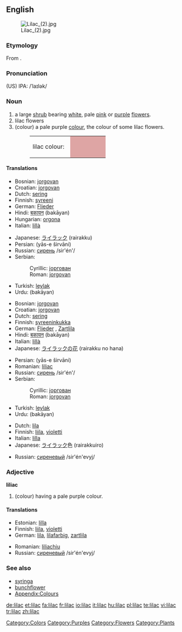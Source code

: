 {{wikipedia}}
==English==
[[Image:Lilac (2).jpg|thumb]]

===Etymology===
From {{Pers.}}.

===Pronunciation===
(US) IPA: /ˈlaɪlək/

===Noun===
{{en-noun}}

# a large [[shrub]] bearing [[white]], pale [[pink]] or [[purple]] [[flower]]s.
# lilac flowers
# (colour) a pale purple [[color|colour]], the colour of some lilac flowers.
#:<table><tr><td>lilac colour: &nbsp;</td><td bgcolor="#DEA5A4" width="80">&nbsp; </td></tr></table>

====Translations====
{{trans-top|shrub}}
*Bosnian: [[jorgovan]] {{m}}
*Croatian: [[jorgovan]] {{m}}
*Dutch: [[sering]]
*Finnish: [[syreeni]]
*German: [[Flieder]] {{m}}
*Hindi: [[बकायन]] (bakāyan) {{f}}
*Hungarian: [[orgona]]
*Italian: [[lillà]] {{m}}
{{trans-mid}}
*Japanese: [[ライラック]] (rairakku)
*Persian: {{FAchar|[[یاس شیروانی]]}} (yās-e širvāni)
*Russian: [[сирень]] /sir'én'/ {{f}}
*Serbian:
*:Cyrillic: [[јоргован]] {{m}}
*:Roman: [[jorgovan]] {{m}}
*Turkish: [[leylak]]
*Urdu: {{URchar|[[بکاین]]}} (bakāyan) {{f}}
{{trans-bottom}}

{{trans-top|flower}}
*Bosnian: [[jorgovan]] {{m}}
*Croatian: [[jorgovan]] {{m}}
*Dutch: [[sering]]
*Finnish: [[syreeninkukka]]
*German: [[Flieder]] {{m}}, [[Zartlila]] {{n}}
*Hindi: [[बकायन]] (bakāyan) {{f}}
*Italian: [[lillà]] {{m}}
*Japanese: [[ライラック]]の[[花]] (rairakku no hana)
{{trans-mid}}
*Persian: {{FAchar|[[یاس شیروانی]]}} (yās-e širvāni)
*Romanian: [[liliac]] {{m}}
*Russian: [[сирень]] /sir'én'/ {{f}}
*Serbian:
*:Cyrillic: [[јоргован]] {{m}}
*:Roman: [[jorgovan]] {{m}}
*Turkish: [[leylak]]
*Urdu: {{URchar|[[بکاین]]}} (bakāyan) {{f}}
{{trans-bottom}}

{{trans-top|colour}}
*Dutch: [[lila]]
*Finnish: [[liila]], [[violetti]]
*Italian: [[lilla]] {{n}}
*Japanese: [[ライラック]]色 (rairakkuiro)
{{trans-mid}}
*Russian: [[сиреневый]] /sir'én'evyj/
{{trans-bottom}}

===Adjective===
'''liliac'''

# (colour) having a pale purple colour.

====Translations====
{{trans-top|colour}}
*Estonian: [[lilla]]
*Finnish: [[liila]], [[violetti]]
*German: [[lila]], [[lilafarbig]], [[zartlila]]
{{trans-mid}}
*Romanian: [[liliachiu]]
*Russian: [[сиреневый]] /sir'én'evyj/
{{trans-bottom}}

===See also===
*[[syringa]]
*[[bunchflower]]
*[[Wiktionary_Appendix:Colours|Appendix:Colours]]

[[Category:Colors]]
[[Category:Purples]]
[[Category:Flowers]]
[[Category:Plants]]

[[de:lilac]]
[[et:lilac]]
[[fa:lilac]]
[[fr:lilac]]
[[io:lilac]]
[[it:lilac]]
[[hu:lilac]]
[[pl:lilac]]
[[te:lilac]]
[[vi:lilac]]
[[tr:lilac]]
[[zh:lilac]]